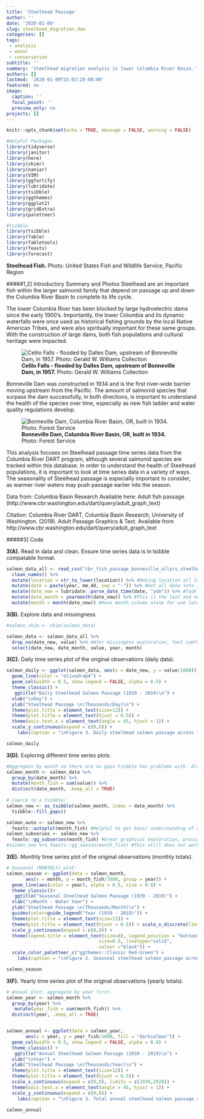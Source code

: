 ```yaml
---
title: 'Steelhead Passage'
author: ''
date: '2020-01-09'
slug: steelhead_migration_dam
categories: []
tags:
 - analysis
 - water
 - conservation
subtitle: ''
summary: 'Steelhead migration analysis in lower Columbia River Basin.'
authors: []
lastmod: '2020-01-09T15:02:28-08:00'
featured: no
image:
  caption: ''
  focal_point: ''
  preview_only: no
projects: []
---
```


```r
knitr::opts_chunk$set(echo = TRUE, message = FALSE, warning = FALSE)
```

```r
#Helpful Packages
library(tidyverse)
library(janitor)
library(here)
library(skimr)
library(naniar)
library(VIM)
library(ggfortify)
library(lubridate)
library(tsibble)
library(ggthemes)
library(ggplot2)
library(gridExtra)
library(paletteer)

#tsibble
library(tsibble)
library(fable)
library(fabletools)
library(feasts)
library(forecast)
```

**Steelhead Fish.** \n Photo: United States Fish and Wildlife Service, Pacific Region 

#####1,2] Introductory Summary and Photos
Steelhead are an important fish within the larger salmonid family that depend on passage up and down the Columbia River Basin to complete its life cycle. 

The lower Columbia River has been blocked by large hydroelectric dams since the early 1900's. Importantly, the lower Columbia and its dynamic waterfalls were once used as historical fishing grounds by the local Native American Tribes, and were also spiritually important for these same groups. With the construction of large dams, both fish populations and cultural heritage were impacted.

![**Celilo Falls - flooded by Dalles Dam, upstream of Bonneville Dam, in 1957.** \n Photo: Gerald W. Williams Collection](Celilo Falls.jpg)

Bonneville Dam was constructed in 1934 and is the first river-wide barrier moving upstream from the Pacific. The amount of salmonid species that surpass the dam successfully, in both directions, is important to understand the health of the species over time, especially as new fish ladder and water quality regulations develop. 

![**Bonneville Dam, Columbia River Basin, OR, built in 1934.** \n Photo: Forest Service](bonneville-dam-and-people-fishing.jpg)

This analysis focuses on Steelhead passage time series data from the Columbia River DART program, although several salmonid species are tracked within this database. In order to understand the health of Steelhead populations, it is important to look at time series data in a variety of ways. The seasonality of Steelhead passage is especially important to consider, as warmer river waters may push passage earlier into the season. 

Data from: Columbia Basin Research Available here: Adult fish passage (http://www.cbr.washington.edu/dart/query/adult_graph_text)

Citation: Columbia River DART, Columbia Basin Research, University of Washington. (2019). Adult Passage Graphics & Text. Available from http://www.cbr.washington.edu/dart/query/adult_graph_text

#####3] Code

**3(A).** Read in data and clean. Ensure time series data is in tsibble compatable format. 
```r
salmon_data_all <- read_csv("cbr_fish_passage_bonneville_allyrs_steelhead.csv") %>% 
  clean_names() %>% 
  mutate(location = str_to_lower(location)) %>% #Making location all lower case, column names already lowercase but used clean_names() to get mm-dd into nicer format.
  mutate(date = paste(year, mm_dd, sep = "-")) %>% #Get all date into into one column. 
  mutate(date_new = lubridate::parse_date_time(date, "ydm")) %>% #Took out 29th day of February (61 total, Lubridate make an assumption that 29th day in Feb doesn't make sense because there are 28 days).
  mutate(date_month = yearmonth(date_new)) %>% #This is the last and needed step to make sure that tsibble can use the time seris data (coerce to tsibble `yearmonth` format). 
  mutate(month = month(date_new)) #Have month column alone for use later. 
```


**3(B).** Explore data and missingness. 
```r
#salmon_skim <- skim(salmon_data)

salmon_data <- salmon_data_all %>% 
  drop_na(date_new, value) %>% #Afer missingess exploration, feel comfortable with these exclusions. 
  select(date_new, date_month, value, year, month) 
```

**3(C).** Daily time series plot of the original observations (daily data).
```r
salmon_daily <- ggplot(salmon_data, aes(x = date_new, y = value/1000)) +
  geom_line(color = "olivedrab4") +
  geom_col(width = 0.5, show.legend = FALSE, alpha = 0.5) +
  theme_classic() +
   ggtitle("Daily Steelhead Salmon Passage (1939 - 2019)\n") +
  xlab("\nDay") +
  ylab("Steelhead Passage \n(Thousands/Day)\n") +
  theme(plot.title = element_text(size=12)) +
  theme(plot.title = element_text(hjust = 0.5)) + 
  theme(axis.text.x = element_text(angle = 45, hjust = 1)) +
  scale_y_continuous(expand = c(0,0)) +
    labs(caption = "\nFigure 3. Daily steelhead salmon passage across the Bonneville Dam (Oregon) from years 1939 to 2019.") # Moved caption down here because it was altering the rest of the plot. 

salmon_daily
```

**3(D).** Exploring different time series plots.
```r
#Aggregate by month so there are no gaps tsibble has problems with. Also more helpful to look at monthly totals, daily is too much to get a sense from. 
salmon_month <- salmon_data %>% 
  group_by(date_month) %>% 
  mutate(month_fish = sum(value)) %>% 
  distinct(date_month, .keep_all = TRUE)
  
# Coerce to a tsibble:
salmon_new <- as_tsibble(salmon_month, index = date_month) %>% 
  tsibble::fill_gaps()

salmon_auto <- salmon_new %>% 
  feasts::autoplot(month_fish) #Helpful to get basic understanding of what monthly totals look like. 
salmon_subseries <- salmon_new %>% 
  feasts::gg_subseries(month_fish) #Great graphical exploration, provides mean for each month. Really there are three months of interest, July, August and September. 
#salmon_new %>% feasts::gg_season(month_fish) #This still does not work on this computer despite download. 
```

**3(E).** Monthly time series plot of the original observations (monthly totals).
```r
# Seasonal (MONTHLY) plot: 
salmon_season <- ggplot(data = salmon_month, 
       aes(x = month, y = month_fish/1000, group = year)) +
  geom_line(aes(color = year), alpha = 0.5, size = 0.8) +
  theme_classic()+
   ggtitle("Seasonal Steelhead Salmon Passage (1939 - 2019)") +
  xlab("\nMonth - Water Year") +
  ylab("Steelhead Passage \n(Thousands/Month)\n") +
  guides(color=guide_legend("Year (1939 - 2019)")) +
  theme(plot.title = element_text(size=12)) +
  theme(plot.title = element_text(hjust = 0.5)) + scale_x_discrete(limits=c("10","11","12","1","2","3","4","5","6","7","8","9")) +
  scale_y_continuous(expand = c(0,0)) +
  theme(legend.title = element_text(size=8), legend.position = "bottom", legend.background = element_rect(fill="white",
                                  size=0.5, linetype="solid", 
                                  colour ="black")) +
  scale_color_paletteer_c("ggthemes::Classic Red-Green") +
    labs(caption = "\nFigure 2. Seasonal steelhead salmon passage across the Bonneville Dam (Oregon) from years \n1939 to 2019 by month. Steelhead passage has been higher in last decade.") # Moved caption down here because it was altering the rest of the plot. 

salmon_season
```

**3(F).** Yearly time series plot of the original observations (yearly totals).
```r
# Annual plot: aggregate by year first. 
salmon_year <- salmon_month %>% 
  group_by(year) %>% 
   mutate(year_fish = sum(month_fish)) %>% 
  distinct(year, .keep_all = TRUE)


salmon_annual <- ggplot(data = salmon_year, 
       aes(x = year, y = year_fish/1000, fill = "darksalmon")) +
  geom_col(width = 0.5, show.legend = FALSE, alpha = 0.8) +
  theme_classic() +
   ggtitle("Annual Steelhead Salmon Passage (1939 - 2019)\n") +
  xlab("\nYear") +
  ylab("Steelhead Passage \n(Thousands/Year)\n") +
  theme(plot.title = element_text(size=12)) +
  theme(plot.title = element_text(hjust = 0.5)) + 
  scale_x_continuous(expand = c(0,0), limits = c(1939,2020)) +
  theme(axis.text.x = element_text(angle = 45, hjust = 1)) +
  scale_y_continuous(expand = c(0,0)) +
    labs(caption = "\nFigure 3. Total annual steelhead salmon passage across the Bonneville Dam (Oregon) from years \n1939 to 2019 by year. Steelhead passage has been higher in last decade.") # Moved caption down here because it was altering the rest of the plot. 

salmon_annual
```
